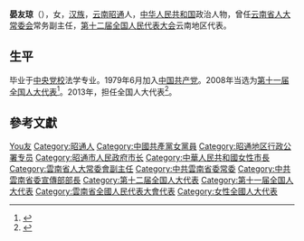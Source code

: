 '''晏友琼'''（{{bd|1949年||}}），女，[[汉族|汉族]]，[[云南|云南]][[昭通|昭通]]人，[[中华人民共和国|中华人民共和国]]政治人物，曾任[[云南省人大常委会|云南省人大常委会]]常务副主任，[[第十二届全国人民代表大会|第十二届全国人民代表大会]]云南地区代表。

== 生平 ==
毕业于[[中央党校|中央党校]]法学专业。1979年6月加入[[中国共产党|中国共产党]]。2008年当选为[[第十一届全国人大代表|第十一届全国人大代表]]<ref>{{cite news|title=全国人大代表信息-晏友琼|url= http://210.82.31.1:8084/delegate/viewDelegate.action?dbid=112410|accessdate=2013-04-05|newspaper=全国人大网|archive-url=https://web.archive.org/web/20140523230006/http://www.npc.gov.cn/delegate/viewDelegate.action?dbid=112410|archive-date=2014-05-23|dead-url=yes}}</ref>。2013年，担任全国人大代表<ref>{{cite news|title=全国人大代表信息-晏友琼|url= http://210.82.31.1:8084/delegate/viewDelegate.action?dbid=122397|accessdate=2013-04-05|newspaper=全国人大网|archive-url=https://web.archive.org/web/20140523230413/http://www.npc.gov.cn/delegate/viewDelegate.action?dbid=122397|archive-date=2014-05-23|dead-url=yes}}</ref>。

==參考文獻==
{{reflist}}

{{Authority control}}
{{DEFAULTSORT:Yan晏}}
[[Category:晏姓|You友]]
[[Category:昭通人|Category:昭通人]]
[[Category:中國共產黨女黨員|Category:中國共產黨女黨員]]
[[Category:昭通地区行政公署专员|Category:昭通地区行政公署专员]]
[[Category:昭通市人民政府市长|Category:昭通市人民政府市长]]
[[Category:中華人民共和國女性市長|Category:中華人民共和國女性市長]]
[[Category:雲南省人大常委會副主任|Category:雲南省人大常委會副主任]]
[[Category:中共雲南省委常委|Category:中共雲南省委常委]]
[[Category:中共雲南省委宣傳部部長|Category:中共雲南省委宣傳部部長]]
[[Category:第十二届全国人大代表|Category:第十二届全国人大代表]]
[[Category:第十一届全国人大代表|Category:第十一届全国人大代表]]
[[Category:雲南省全國人民代表大會代表|Category:雲南省全國人民代表大會代表]]
[[Category:女性全國人大代表|Category:女性全國人大代表]]


{{中国政治人物小作品}}